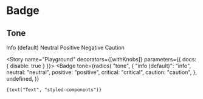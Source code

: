 
<Meta title="MDX|Badge" component={Badge} />

# Badge

<Props of={Badge} exclude="theme" />

## Tone

<Preview>
  <Story name="Tone">
    <Flex>
      <Badge>Info (default)</Badge>
      <Badge tone="neutral" ml={2}>
        Neutral
      </Badge>
      <Badge tone="positive" ml={2}>
        Positive
      </Badge>
      <Badge tone="critical" ml={2}>
        Negative
      </Badge>
      <Badge tone="caution" ml={2}>
        Caution
      </Badge>
    </Flex>
  </Story>
</Preview>

<Story name="Playground" decorators={[withKnobs]} parameters={{ docs: { disable: true } }}>
  <Badge
    tone={radios(
      "tone",
      {
        "info (default)": "info",
        neutral: "neutral",
        positive: "positive",
        critical: "critical",
        caution: "caution",
      },
      undefined,
    )}
  >
    {text("Text", "styled-components")}
  </Badge>
</Story>
